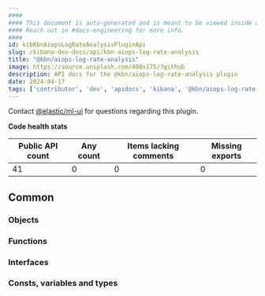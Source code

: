 ```yaml
---
####
#### This document is auto-generated and is meant to be viewed inside our experimental, new docs system.
#### Reach out in #docs-engineering for more info.
####
id: kibKbnAiopsLogRateAnalysisPluginApi
slug: /kibana-dev-docs/api/kbn-aiops-log-rate-analysis
title: "@kbn/aiops-log-rate-analysis"
image: https://source.unsplash.com/400x175/?github
description: API docs for the @kbn/aiops-log-rate-analysis plugin
date: 2024-04-17
tags: ['contributor', 'dev', 'apidocs', 'kibana', '@kbn/aiops-log-rate-analysis']
---
```




Contact [@elastic/ml-ui](https://github.com/orgs/elastic/teams/ml-ui) for questions regarding this plugin.

**Code health stats**

| Public API count  | Any count | Items lacking comments | Missing exports |
|-------------------|-----------|------------------------|-----------------|
| 41 | 0 | 0 | 0 |

## Common

### Objects
<DocDefinitionList data={kbnAiopsLogRateAnalysisObj.common.objects}/>

### Functions
<DocDefinitionList data={kbnAiopsLogRateAnalysisObj.common.functions}/>

### Interfaces
<DocDefinitionList data={kbnAiopsLogRateAnalysisObj.common.interfaces}/>

### Consts, variables and types
<DocDefinitionList data={kbnAiopsLogRateAnalysisObj.common.misc}/>

